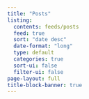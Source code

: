 ```yaml
---
title: "Posts"
listing:
  contents: feeds/posts
  feed: true
  sort: "date desc"
  date-format: "long"
  type: default
  categories: true
  sort-ui: false
  filter-ui: false
page-layout: full
title-block-banner: true
---
```

